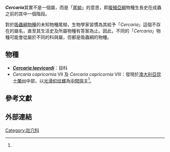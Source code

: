 {{Italic title}}
{{citation style|time=2018-09-18T00:07:31+00:00}}
{{inappropriate tone|time=2018-09-18T00:07:31+00:00}}
'''''Cercaria'''''其實不是一個屬，而是「[[尾蚴|尾蚴]]」的意思，即[[複殖亞綱|複殖亞綱]]物種生長史在成蟲之前的其中一個階段。

對於[[吸蟲綱|吸蟲綱]][[物種|物種]]的未知物種尾蚴，生物學家習慣為其給予「''Cercaria''」這個不存在的屬名，直至其生活史及所屬物種有答案為止。因此，不同的「''Cercaria''」物種可能會從屬於不同的科與屬，但都是吸蟲綱的物種。

==物種==
*'''''[[Cercaria_laevicardi|Cercaria laevicardi]]'''''{{r|col3}}：{{tsl|en|Strigeata||Strigeata}}目{{tsl|sv|Fellodistomatidae}}科{{r|COL|ITIS}}
*''Cercaria capricornia'' VII 及 ''Cercaria capricornia'' VIII：發現於[[澳大利亞|澳大利亞]][[昆士蘭州|昆士蘭州]]中部，以[[光滑织纹螺|光滑织纹螺]]為[[中間宿主|中間宿主]]<ref name="Barnett 2010" />。

==參考文獻==
{{reflist |refs=
<ref name="Barnett 2010">{{cite journal |last1=Barnett |first1=L. J. |last2=Miller |first2=T. L. |last3=Cribb |first3=T. H. |year=2010 |title=Two new ''Stephanostomum''-like cercariae (Digenea: Acanthocolpidae) from ''Nassarius dorsatus'' and ''N. olivaceus'' (Gastropoda: Nassariidae) in Central Queensland, Australia |journal=[[Zootaxa|Zootaxa]] |volume=2445 |pages=35–52 |url=http://www.mapress.com/zootaxa/2010/f/zt02445p052.pdf |format=[[PDF|PDF]] |language=en |access-date=2016-10-17 |archive-date=2016-03-03 |archive-url=https://web.archive.org/web/20160303194916/http://www.mapress.com/zootaxa/2010/f/zt02445p052.pdf |dead-url=no }}</ref>
<ref name="COL">{{cite COL |year=2011 |taxon=Cercaria+laevicardi |access-date=2019-12-06 }}</ref>
<ref name = "col3"> (1996) , database, NODC Taxonomic Code</ref>
<ref name = "ITIS">{{ITIS |id=55422 |taxon=Cercaria laevicardi |access-date=2019-12-06 }}</ref>
}}

==外部連結==
[[Category:壯穴科|Category:壯穴科]]